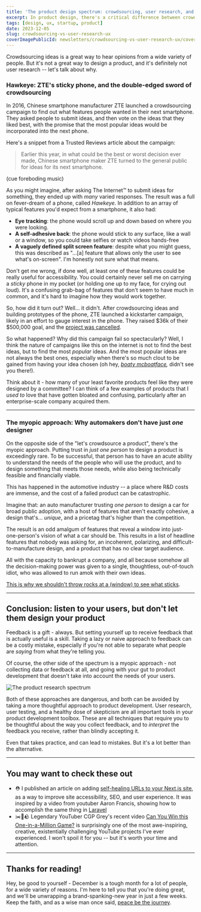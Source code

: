 ```yaml
---
title: 'The product design spectrum: crowdsourcing, user research, and the myopic approach'
excerpt: In product design, there's a critical difference between crowdsourcing ideas and feedback, and user research.
tags: [design, ux, startup, product]
date: 2023-12-05
slug: crowdsourcing-vs-user-research-ux
coverImagePublicId: newsletters/crowdsourcing-vs-user-research-ux/cover
---
```


Crowdsourcing ideas is a great way to hear opinions from a wide variety of people. But it's not a great way to design a product, and it's definitely not user research -- let's talk about why.

### Hawkeye: ZTE's sticky phone, and the double-edged sword of crowdsourcing

In 2016, Chinese smartphone manufacturer ZTE launched a crowdsourcing campaign to find out what features people wanted in their next smartphone. They asked people to submit ideas, and then vote on the ideas that they liked best, with the promise that the most popular ideas would be incorporated into the next phone.

Here's a snippet from a Trusted Reviews article about the campaign:

> Earlier this year, in what could be the best or worst decision ever made, Chinese smartphone maker ZTE turned to the general public for ideas for its next smartphone.

(cue foreboding music)

As you might imagine, after asking The Internet™️ to submit ideas for something, they ended up with _many_ varied responses. The result was a full on fever-dream of a phone, called _Hawkeye_. In addition to an array of typical features you'd expect from a smartphone, it also had:

- **Eye tracking**: the phone would scroll up and down based on where you were looking.
- **A self-adhesive back**: the phone would stick to any surface, like a wall or a window, so you could take selfies or watch videos hands-free
- **A vaguely defined split screen feature**: despite what you might guess, this was described as "...[a] feature that allows only the user to see what's on-screen". I'm honestly not sure what that means.

Don't get me wrong, if done well, at least one of these features could be really useful for accessibility. You could certainly never sell me on carrying a _sticky_ phone in my pocket (or holding one up to my face, for crying out loud). It's a confusing grab-bag of features that don't seem to have much in common, and it's hard to imagine how they would work together.

So, how did it turn out? Well... it didn't. After crowdsourcing ideas and building prototypes of the phone, ZTE launched a kickstarter campaign, likely in an effort to gauge interest in the phone. They raised $36k of their $500,000 goal, and the [project was cancelled](https://www.theverge.com/circuitbreaker/2017/2/17/14647990/zte-hawkeye-phone-kickstarter-campaign-end).

So what happened? Why did this campaign fail so spectacularly? Well, I think the nature of campaigns like this on the internet is not to find the best ideas, but to find the most _popular_ ideas. And the most popular ideas are not always the best ones, especially when there's so much clout to be gained from having your idea chosen (oh hey, _[boaty mcboatface](https://www.nytimes.com/2016/03/22/world/europe/boaty-mcboatface-what-you-get-when-you-let-the-internet-decide.html),_ didn't see you there!).

Think about it - how many of your least favorite products feel like they were designed by a committee? I can think of a few examples of products that I _used to_ love that have gotten bloated and confusing, particularly after an enterprise-scale company acquired them.

---

### The myopic approach: Why automakers don't have just _one_ designer

On the opposite side of the "let's crowdsource a product", there's the myopic approach. Putting trust in _just one person_ to design a product is exceedingly rare. To be successful, that person has to have an acute ability to understand the needs of the people who will use the product, and to design something that meets those needs, while also being technically feasible and financially viable.

This has happened in the automotive industry -- a place where R&D costs are immense, and the cost of a failed product can be catastrophic.

Imagine that: an auto manufacturer trusting _one person_ to design a car for broad public adoption, with a host of features that aren't exactly cohesive, a design that's... _unique_, and a pricetag that's higher than the competition.

The result is an odd amalgum of features that reveal a window into just-one-person's vision of what a car should be. This results in a list of headline features that nobody was asking for, an incoherent, polarizing, and difficult-to-manufacture design, and a product that has no clear target audience.

All with the capacity to bankrupt a company, and all because somehow all the decision-making power was given to a single, thoughtless, out-of-touch idiot, who was allowed to run amok with their own ideas.

[This is why we shouldn't throw rocks at a (window) to see what sticks](https://www.youtube.com/watch?v=EHGczDHTDpo).

---

## Conclusion: listen to your users, but don't let them design your product

Feedback is a gift - always. But setting yourself up to receive feedback that is actually useful is a skill. Taking a lazy or naive approach to feedback can be a costly mistake, especially if you're not able to separate what people are _saying_ from what they're telling you.

Of course, the other side of the spectrum is a myopic approach - not collecting data or feedback at all, and going with your gut to product development that doesn't take into account the needs of your users.

<Image
  publicId="newsletters/crowdsourcing-vs-user-research-ux/spectrum"
  alt="The product research spectrum"
  caption="Each can have successful results, but one is a lot more likely to succeed than the others."
/>

Both of these approaches are dangerous, and both can be avoided by taking a more thoughtful approach to product development. User research, user testing, and a healthy dose of skepticism are all important tools in your product development toolbox. These are all techniques that require you to be thoughtful about the way you collect feedback, and to _interpret_ the feedback you receive, rather than blindly accepting it.

Even that takes practice, and can lead to mistakes. But it's a lot better than the alternative.

---

## You may want to check these out

- ⛑️ I published an article on adding [self-healing URLs to your Next.js site](https://mikebifulco.com/posts/self-healing-urls-nextjs-seo), as a way to improve site accessibility, SEO, and user experience. It was inspired by a video from youtuber Aaron Francis, showing how to accomplish the same thing in [Laravel](https://www.youtube.com/watch?v=a6lnfyES-LA)
- ✂️📄🪨 Legendary YouTuber CGP Grey's recent video [Can You Win this One-in-a-Million Game?](https://www.youtube.com/watch?v=PmWQmZXYd74) is surprisingly one of the most awe-inspiring, creative, existentially challenging YouTube projects I've ever experienced. I won't spoil it for you -- but it's worth your time and attention.

---

## Thanks for reading!

Hey, be good to yourself - December is a tough month for a lot of people, for a wide variety of reasons. I'm here to tell you that you're doing great, and we'll be unwrapping a brand-spanking-new year in just a few weeks. Keep the faith, and as a wise man once said, [peace be the journey](https://www.youtube.com/watch?v=fu_6DXHut-Y).

